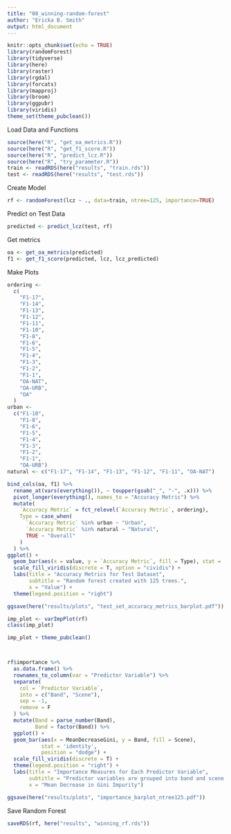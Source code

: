 ```yaml
---
title: "08_winning-random-forest"
author: "Ericka B. Smith"
output: html_document
---
```


```r
knitr::opts_chunk$set(echo = TRUE)
library(randomForest)
library(tidyverse)
library(here)
library(raster)
library(rgdal)
library(forcats)
library(mapproj)
library(broom)
library(ggpubr)
library(viridis)
theme_set(theme_pubclean())
```

Load Data and Functions

```r
source(here("R", "get_oa_metrics.R"))
source(here("R", "get_f1_score.R"))
source(here("R", "predict_lcz.R"))
source(here("R", "try_parameter.R"))
train <- readRDS(here("results", "train.rds"))
test <- readRDS(here("results", "test.rds"))
```

Create Model

```r
rf <- randomForest(lcz ~ ., data=train, ntree=125, importance=TRUE)
```


Predict on Test Data

```r
predicted <- predict_lcz(test, rf)
```

Get metrics

```r
oa <- get_oa_metrics(predicted)
f1 <- get_f1_score(predicted, lcz, lcz_predicted)
```

Make Plots

```r
ordering <-
  c(
    "F1-17",
    "F1-14",
    "F1-13",
    "F1-12",
    "F1-11",
    "F1-10",
    "F1-8",
    "F1-6",
    "F1-5",
    "F1-4",
    "F1-3",
    "F1-2",
    "F1-1",
    "OA-NAT",
    "OA-URB",
    "OA"
  )
urban <-
  c("F1-10",
    "F1-8",
    "F1-6",
    "F1-5",
    "F1-4",
    "F1-3",
    "F1-2",
    "F1-1",
    "OA-URB")
natural <- c("F1-17", "F1-14", "F1-13", "F1-12", "F1-11", "OA-NAT")

bind_cols(oa, f1) %>%
  rename_at(vars(everything()), ~ toupper(gsub("_", "-", .x))) %>%
  pivot_longer(everything(), names_to = "Accuracy Metric") %>%
  mutate(
    `Accuracy Metric` = fct_relevel(`Accuracy Metric`, ordering),
    Type = case_when(
      `Accuracy Metric` %in% urban ~ "Urban",
      `Accuracy Metric` %in% natural ~ "Natural",
      TRUE ~ "Overall"
    )
  ) %>%
ggplot() +
  geom_bar(aes(x = value, y = `Accuracy Metric`, fill = Type), stat = 'identity') +
  scale_fill_viridis(discrete = T, option = "cividis") +
  labs(title = "Accuracy Metrics for Test Dataset",
       subtitle = "Random forest created with 125 trees.",
       x = "Value") +
  theme(legend.position = "right")

ggsave(here("results/plots", "test_set_accuracy_metrics_barplot.pdf"))
```

```r
imp_plot <- varImpPlot(rf)
class(imp_plot)

imp_plot + theme_pubclean()



rf$importance %>%
  as.data.frame() %>%
  rownames_to_column(var = "Predictor Variable") %>%
  separate(
    col = `Predictor Variable`,
    into = c("Band", "Scene"),
    sep = -1,
    remove = F
  ) %>%
  mutate(Band = parse_number(Band),
         Band = factor(Band)) %>%
  ggplot() +
  geom_bar(aes(x = MeanDecreaseGini, y = Band, fill = Scene),
           stat = 'identity',
           position = "dodge") +
  scale_fill_viridis(discrete = T) +
  theme(legend.position = "right") +
  labs(title = "Importance Measures for Each Predictor Variable",
       subtitle = "Predictor variables are grouped into band and scene. (ntree=125).",
       x = "Mean Decrease in Gini Impurity")

ggsave(here("results/plots", "importance_barplot_ntree125.pdf"))
```

Save Random Forest

```r
saveRDS(rf, here("results", "winning_rf.rds"))
```




